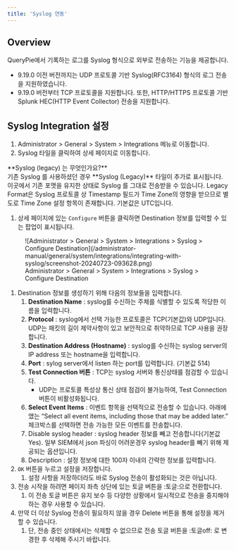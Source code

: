 ```yaml
---
title: 'Syslog 연동'
---
```



## Overview

QueryPie에서 기록하는 로그를 Syslog 형식으로 외부로 전송하는 기능을 제공합니다.

* 9.19.0 이전 버전까지는 UDP 프로토콜 기반 Syslog(RFC3164) 형식의 로그 전송을 지원하였습니다.
* 9.19.0 버전부터 TCP 프로토콜을 지원합니다. 또한, HTTP/HTTPS 프로토콜 기반 Splunk HEC(HTTP Event Collector) 전송을 지원합니다.


## Syslog Integration 설정

1. Administrator &gt; General &gt; System &gt; Integrations 메뉴로 이동합니다. 
2. Syslog 타일을 클릭하여 상세 페이지로 이동합니다. 

<Callout type="important">
**Syslog (legacy) 는 무엇인가요?** <br/>기존 Syslog 를 사용하셨던 경우  **Syslog (Legacy)**  타일이 추가로 표시됩니다. 이곳에서 기존 포맷을 유지한 상태로 Syslog 를 그대로 전송받을 수 있습니다. Legacy Format은 Syslog 프로토콜 상 Timestamp 필드가 Time Zone의 영향을 받으므로 별도로 Time Zone 설정 항목이 존재합니다. 기본값은 UTC입니다.
</Callout>

1. 상세 페이지에 있는 `Configure` 버튼을 클릭하면 Destination 정보를 입력할 수 있는 팝업이 표시됩니다. 

<figure data-layout="center" data-align="center">
![Administrator &gt; General &gt; System &gt; Integrations &gt; Syslog &gt; Configure Destination](/administrator-manual/general/system/integrations/integrating-with-syslog/screenshot-20240723-093628.png)
<figcaption>
Administrator &gt; General &gt; System &gt; Integrations &gt; Syslog &gt; Configure Destination
</figcaption>
</figure>

1. Destination 정보를 생성하기 위해 다음의 정보들을 입력합니다. 
    1.  **Destination Name**  : syslog를 수신하는 주체를 식별할 수 있도록 적당한 이름을 입력합니다.
    2.  **Protocol**  : syslog에서 선택 가능한 프로토콜은 TCP(기본값)와 UDP입니다. UDP는 패킷의 길이 제약사항이 있고 보안적으로 취약하므로 TCP 사용을 권장합니다.
    3.  **Destination Address (Hostname)** : syslog를 수신하는 syslog server의 IP address 또는 hostname을 입력합니다.
    4.  **Port**  : sylog server에서 listen 하는 port를 입력합니다. (기본값 514)
    5.  **Test Connection 버튼**  : TCP는 syslog 서버와 통신상태를 점검할 수 있습니다. 
        * UDP는 프로토콜 특성상 통신 상태 점검이 불가능하여, Test Connection 버튼이 비활성화됩니다.
    6.  **Select Event Items**  : 이벤트 항목을 선택적으로 전송할 수 있습니다. 아래에 앴는 “Select all event items, including those that may be added later.” 체크박스를 선택하면 전송 가능한 모든 이벤트를 전송합니다.
    7. Disable syslog header : syslog header 정보를 빼고 전송합니다(기본값 Yes). 일부 SIEM에서 json 파싱이 어려운경우 syslog header를 빼기 위해 제공되는 옵션입니다.
    8. Description : 설정 정보에 대한 100자 이내의 간략한 정보를 입력합니다.
2. `OK` 버튼을 누르고 설정을 저장합니다. 
    1. 설정 사항을 저장하더라도 바로 Syslog 전송이 활성화되는 것은 아닙니다.
3. 전송 시작을 하려면 페이지 좌측 상단에 있는 토글 버튼을 :토글:으로 전환합니다. 
    1. 이 전송 토글 버튼은 유지 보수 등 다양한 상황에서 일시적으로 전송을 중지해야 하는 경우 사용할 수 있습니다.
4. 만약 더 이상 Syslog 전송이 필요하지 않을 경우 Delete 버튼을 통해 설정을 제거할 수 있습니다. 
    1. 단, 전송 중인 상태에서는 삭제할 수 없으므로 전송 토글 버튼을 :토글off: 로 변경한 후 삭제해 주시기 바랍니다.
